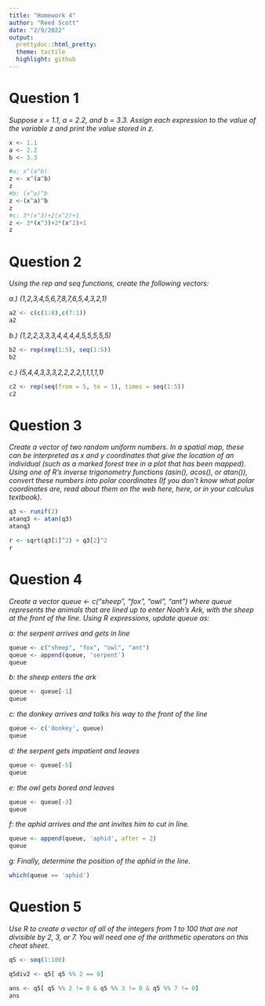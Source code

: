 ```yaml
---
title: "Homework 4"
author: "Reed Scott"
date: "2/9/2022"
output:
  prettydoc::html_pretty:
  theme: tactile
  highlight: github
---
```


# Question 1 

*Suppose x = 1.1, a = 2.2, and b = 3.3. Assign each expression to the value of the variable z and print the value stored in z.*

```r
x <- 1.1
a <- 2.2
b <- 3.3

#a: x^(a^b)
z <- x^(a^b)
z
#b: (x^a)^b
z <-(x^a)^b
z
#c: 3*(x^3)+2(x^2)+1
z <- 3*(x^3)+2*(x^2)+1
z
```

# Question 2

*Using the rep and seq functions, create the following vectors:*

*a.) (1,2,3,4,5,6,7,8,7,6,5,4,3,2,1)*

```r
a2 <- c(c(1:8),c(7:1))
a2

```

*b.) (1,2,2,3,3,3,4,4,4,4,5,5,5,5,5)*

```r
b2 <- rep(seq(1:5), seq(1:5))
b2
```

*c.) (5,4,4,3,3,3,2,2,2,2,1,1,1,1,1)*

```r
c2 <- rep(seq(from = 5, to = 1), times = seq(1:5))
c2
```

# Question 3

*Create a vector of two random uniform numbers. In a spatial map, these can be interpreted as x and y coordinates that give the location of an individual (such as a marked forest tree in a plot that has been mapped). Using one of R’s inverse trigonometry functions (asin(), acos(), or atan()), convert these numbers into polar coordinates (If you don’t know what polar coordinates are, read about them on the web here, here, or in your calculus textbook).*

```r
q3 <- runif(2)
atanq3 <- atan(q3)
atanq3

r <- sqrt(q3[1]^2) + q3[2]^2
r
```

# Question 4

*Create a vector queue <- c("sheep", "fox", "owl", "ant") where queue represents the animals that are lined up to enter Noah’s Ark, with the sheep at the front of the line. Using R expressions, update queue as:*

*a: the serpent arrives and gets in line*

```r
queue <- c("sheep", "fox", "owl", "ant")
queue <- append(queue, 'serpent')
queue
```

*b: the sheep enters the ark*

```r
queue <- queue[-1]
queue
```

*c: the donkey arrives and talks his way to the front of the line*

```r
queue <- c('donkey', queue)
queue
```

*d: the serpent gets impatient and leaves*

```r
queue <- queue[-5]
queue
```

*e: the owl gets bored and leaves*

```r
queue <- queue[-3]
queue
```


*f: the aphid arrives and the ant invites him to cut in line.*

```r
queue <- append(queue, 'aphid', after = 2)
queue
```

*g: Finally, determine the position of the aphid in the line.*

```r
which(queue == 'aphid')
```

# Question 5

*Use R to create a vector of all of the integers from 1 to 100 that are not divisible by 2, 3, or 7. You will need one of the arithmetic operators on this cheat sheet.*

```r
q5 <- seq(1:100)

q5div2 <- q5[ q5 %% 2 == 0]

ans <- q5[ q5 %% 2 != 0 & q5 %% 3 != 0 & q5 %% 7 != 0]
ans
```